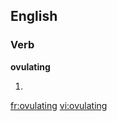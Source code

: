 ==English==
===Verb===
'''ovulating'''
# {{present participle of|[[ovulate]]}}

[[fr:ovulating]]
[[vi:ovulating]]